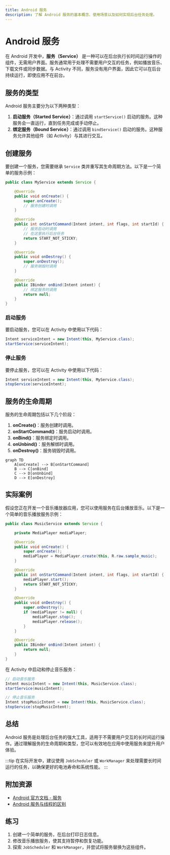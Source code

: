 ```yaml
---
title: Android 服务
description: 了解 Android 服务的基本概念、使用场景以及如何实现后台任务处理。
---
```


# Android 服务

在 Android 开发中，**服务（Service）** 是一种可以在后台执行长时间运行操作的组件，无需用户界面。服务通常用于处理不需要用户交互的任务，例如播放音乐、下载文件或同步数据。与 Activity 不同，服务没有用户界面，因此它可以在后台持续运行，即使应用不在前台。

## 服务的类型

Android 服务主要分为以下两种类型：

1. **启动服务（Started Service）**：通过调用 `startService()` 启动的服务。这种服务会一直运行，直到任务完成或手动停止。
2. **绑定服务（Bound Service）**：通过调用 `bindService()` 启动的服务。这种服务允许其他组件（如 Activity）与其进行交互。

## 创建服务

要创建一个服务，您需要继承 `Service` 类并重写其生命周期方法。以下是一个简单的服务示例：

```java
public class MyService extends Service {

    @Override
    public void onCreate() {
        super.onCreate();
        // 服务创建时调用
    }

    @Override
    public int onStartCommand(Intent intent, int flags, int startId) {
        // 服务启动时调用
        // 在这里执行后台任务
        return START_NOT_STICKY;
    }

    @Override
    public void onDestroy() {
        super.onDestroy();
        // 服务销毁时调用
    }

    @Override
    public IBinder onBind(Intent intent) {
        // 绑定服务时调用
        return null;
    }
}
```

### 启动服务

要启动服务，您可以在 Activity 中使用以下代码：

```java
Intent serviceIntent = new Intent(this, MyService.class);
startService(serviceIntent);
```

### 停止服务

要停止服务，您可以在 Activity 中使用以下代码：

```java
Intent serviceIntent = new Intent(this, MyService.class);
stopService(serviceIntent);
```

## 服务的生命周期

服务的生命周期包括以下几个阶段：

1. **onCreate()**：服务创建时调用。
2. **onStartCommand()**：服务启动时调用。
3. **onBind()**：服务绑定时调用。
4. **onUnbind()**：服务解绑时调用。
5. **onDestroy()**：服务销毁时调用。

```mermaid
graph TD
    A[onCreate] --> B[onStartCommand]
    B --> C[onBind]
    C --> D[onUnbind]
    D --> E[onDestroy]
```

## 实际案例

假设您正在开发一个音乐播放器应用，您可以使用服务在后台播放音乐。以下是一个简单的音乐播放服务示例：

```java
public class MusicService extends Service {

    private MediaPlayer mediaPlayer;

    @Override
    public void onCreate() {
        super.onCreate();
        mediaPlayer = MediaPlayer.create(this, R.raw.sample_music);
    }

    @Override
    public int onStartCommand(Intent intent, int flags, int startId) {
        mediaPlayer.start();
        return START_NOT_STICKY;
    }

    @Override
    public void onDestroy() {
        super.onDestroy();
        if (mediaPlayer != null) {
            mediaPlayer.stop();
            mediaPlayer.release();
        }
    }

    @Override
    public IBinder onBind(Intent intent) {
        return null;
    }
}
```

在 Activity 中启动和停止音乐服务：

```java
// 启动音乐服务
Intent musicIntent = new Intent(this, MusicService.class);
startService(musicIntent);

// 停止音乐服务
Intent stopMusicIntent = new Intent(this, MusicService.class);
stopService(stopMusicIntent);
```

## 总结

Android 服务是处理后台任务的强大工具，适用于不需要用户交互的长时间运行操作。通过理解服务的生命周期和类型，您可以有效地在应用中使用服务来提升用户体验。

:::tip
在实际开发中，建议使用 `JobScheduler` 或 `WorkManager` 来处理需要长时间运行的任务，以确保更好的电池寿命和系统性能。
:::

## 附加资源

- [Android 官方文档 - 服务](https://developer.android.com/guide/components/services)
- [Android 服务与线程的区别](https://developer.android.com/guide/components/processes-and-threads)

## 练习

1. 创建一个简单的服务，在后台打印日志信息。
2. 修改音乐播放服务，使其支持暂停和恢复功能。
3. 探索 `JobScheduler` 和 `WorkManager`，并尝试将服务替换为这些组件。
